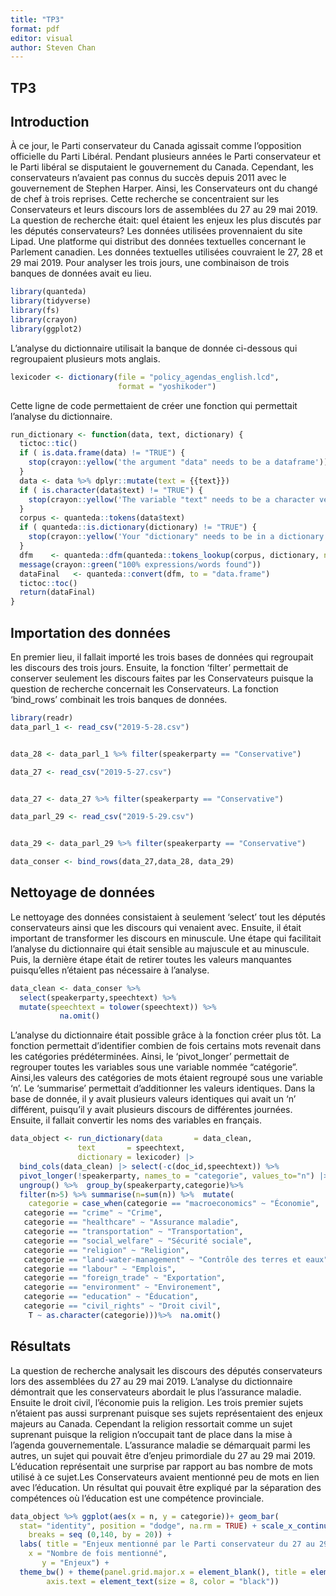 ```yaml
---
title: "TP3"
format: pdf
editor: visual
author: Steven Chan
---
```


## TP3

## Introduction

À ce jour, le Parti conservateur du Canada agissait comme l'opposition officielle du Parti Libéral. Pendant plusieurs années le Parti conservateur et le Parti libéral se disputaient le gouvernement du Canada. Cependant, les conservateurs n'avaient pas connus du succès depuis 2011 avec le gouvernement de Stephen Harper. Ainsi, les Conservateurs ont du changé de chef à trois reprises. Cette recherche se concentraient sur les Conservateurs et leurs discours lors de assemblées du 27 au 29 mai 2019. La question de recherche était: quel étaient les enjeux les plus discutés par les députés conservateurs? Les données utilisées provennaient du site Lipad. Une platforme qui distribut des données textuelles concernant le Parlement canadien. Les données textuelles utilisées couvraient le 27, 28 et 29 mai 2019. Pour analyser les trois jours, une combinaison de trois banques de données avait eu lieu.

```r

library(quanteda)
library(tidyverse)
library(fs)
library(crayon)
library(ggplot2)
```

L'analyse du dictionnaire utilisait la banque de donnée ci-dessous qui regroupaient plusieurs mots anglais.

```r
lexicoder <- dictionary(file = "policy_agendas_english.lcd",
                        format = "yoshikoder")

```

Cette ligne de code permettaient de créer une fonction qui permettait l'analyse du dictionnaire.

```r
run_dictionary <- function(data, text, dictionary) {
  tictoc::tic()
  if ( is.data.frame(data) != "TRUE") {
    stop(crayon::yellow('the argument "data" needs to be a dataframe'))
  }
  data <- data %>% dplyr::mutate(text = {{text}})
  if ( is.character(data$text) != "TRUE") {
    stop(crayon::yellow('The variable "text" needs to be a character vector'))
  }
  corpus <- quanteda::tokens(data$text)
  if ( quanteda::is.dictionary(dictionary) != "TRUE") {
    stop(crayon::yellow('Your "dictionary" needs to be in a dictionary format\n For more information:" https://quanteda.io/reference/dictionary.html'))
  }
  dfm    <- quanteda::dfm(quanteda::tokens_lookup(corpus, dictionary, nested_scope = "dictionary"))
  message(crayon::green("100% expressions/words found"))
  dataFinal   <- quanteda::convert(dfm, to = "data.frame")
  tictoc::toc()
  return(dataFinal)
}


```

## Importation des données

En premier lieu, il fallait importé les trois bases de données qui regroupait les discours des trois jours. Ensuite, la fonction 'filter' permettait de conserver seulement les discours faites par les Conservateurs puisque la question de recherche concernait les Conservateurs. La fonction 'bind_rows' combinait les trois banques de données.

```r
library(readr)
data_parl_1 <- read_csv("2019-5-28.csv")


data_28 <- data_parl_1 %>% filter(speakerparty == "Conservative")

data_27 <- read_csv("2019-5-27.csv")


data_27 <- data_27 %>% filter(speakerparty == "Conservative")

data_parl_29 <- read_csv("2019-5-29.csv")


data_29 <- data_parl_29 %>% filter(speakerparty == "Conservative")

data_conser <- bind_rows(data_27,data_28, data_29)
```

## Nettoyage de données

Le nettoyage des données consistaient à seulement 'select' tout les députés conservateurs ainsi que les discours qui venaient avec. Ensuite, il était important de transformer les discours en minuscule. Une étape qui facilitait l'analyse du dictionnaire qui était sensible au majuscule et au minuscule. Puis, la dernière étape était de retirer toutes les valeurs manquantes puisqu'elles n'étaient pas nécessaire à l'analyse.

```r
data_clean <- data_conser %>% 
  select(speakerparty,speechtext) %>% 
  mutate(speechtext = tolower(speechtext)) %>%
           na.omit()

```

L'analyse du dictionnaire était possible grâce à la fonction créer plus tôt. La fonction permettait d'identifier combien de fois certains mots revenait dans les catégories prédéterminées. Ainsi, le 'pivot_longer' permettait de regrouper toutes les variables sous une variable nommée "catégorie". Ainsi,les valeurs des catégories de mots étaient regroupé sous une variable 'n'. Le 'summarise' permettait d'additionner les valeurs identiques. Dans la base de donnée, il y avait plusieurs valeurs identiques qui avait un 'n' différent, puisqu'il y avait plusieurs discours de différentes journées. Ensuite, il fallait convertir les noms des variables en français.  

```r
data_object <- run_dictionary(data       = data_clean, 
               text       = speechtext, 
               dictionary = lexicoder) |> 
  bind_cols(data_clean) |> select(-c(doc_id,speechtext)) %>% 
  pivot_longer(!speakerparty, names_to = "categorie", values_to="n") |> 
  ungroup() %>%  group_by(speakerparty,categorie)%>% 
  filter(n>5) %>% summarise(n=sum(n)) %>%  mutate(
    categorie = case_when(categorie == "macroeconomics" ~ "Économie",
   categorie == "crime" ~ "Crime",
   categorie == "healthcare" ~ "Assurance maladie",
   categorie == "transportation" ~ "Transportation",
   categorie == "social_welfare" ~ "Sécurité sociale",
   categorie == "religion" ~ "Religion",
   categorie == "land-water-management" ~ "Contrôle des terres et eaux",
   categorie == "labour" ~ "Emplois",
   categorie == "foreign_trade" ~ "Exportation",
   categorie == "environment" ~ "Environement",
   categorie == "education" ~ "Éducation",
   categorie == "civil_rights" ~ "Droit civil",
    T ~ as.character(categorie)))%>%  na.omit() 

```

## Résultats

La question de recherche analysait les discours des députés conservateurs lors des assemblées du 27 au 29 mai 2019. L'analyse du dictionnaire démontrait que les conservateurs abordait le plus l'assurance maladie. Ensuite le droit civil, l'économie puis la religion. Les trois premier sujets n'étaient pas aussi surprenant puisque ses sujets représentaient des enjeux majeurs au Canada. Cependant la religion ressortait comme un sujet suprenant puisque la religion n'occupait tant de place dans la mise à l'agenda gouvernementale. L'assurance maladie se démarquait parmi les autres, un sujet qui pouvait être d'enjeu primordiale du 27 au 29 mai 2019. L'éducation représentait une surprise par rapport au bas nombre de mots utilisé à ce sujet.Les Conservateurs avaient mentionné peu de mots en lien avec l'éducation. Un résultat qui pouvait être expliqué par la séparation des compétences où l'éducation est une compétence provinciale. 

```r

data_object %>% ggplot(aes(x = n, y = categorie))+ geom_bar(
  stat= "identity", position = "dodge", na.rm = TRUE) + scale_x_continuous(
    breaks = seq (0,140, by = 20)) + 
  labs( title = "Enjeux mentionné par le Parti conservateur du 27 au 29 mai",
    x = "Nombre de fois mentionné",
       y = "Enjeux") + 
  theme_bw() + theme(panel.grid.major.x = element_blank(), title = element_text(size = 8),
        axis.text = element_text(size = 8, color = "black"))
```

